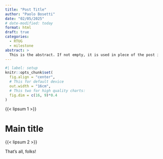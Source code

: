 ```yaml
---
title: "Post Title"
author: "Paolo Bosetti"
date: "02/05/2025"
# date-modified: today
format: html
draft: true
categories: 
  - RTUG
  - milestone
abstract: >
  This is the abstract. If not empty, it is used in plece of the post initial paragraph to build the post preview in the posts listing.
---
```


```r
#| label: setup
knitr::opts_chunk$set(
  fig.align = "center",
  # This for default device
  out.width = "16cm",
  # This two for high quality charts:
  fig.dim = c(16, 9)*0.4
)
```


{{< lipsum 1 >}}


# Main title

{{< lipsum 2 >}}


:::thatsall
That's all, folks!
:::